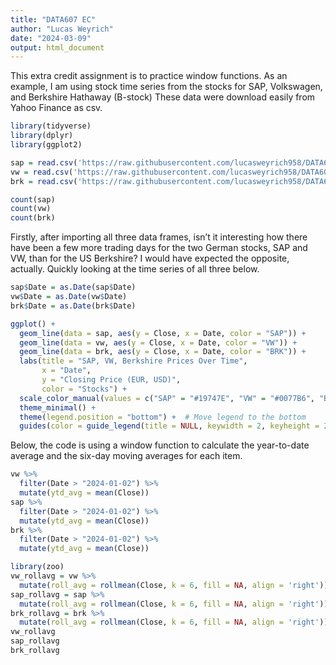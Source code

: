 ```yaml
---
title: "DATA607 EC"
author: "Lucas Weyrich"
date: "2024-03-09"
output: html_document
---
```

This extra credit assignment is to practice window functions. As an example, I am using stock time series from the stocks for SAP, Volkswagen, and Berkshire Hathaway (B-stock)
These data were download easily from Yahoo Finance as csv. 

```r
library(tidyverse)
library(dplyr)
library(ggplot2)

sap = read.csv('https://raw.githubusercontent.com/lucasweyrich958/DATA607/main/SAP.DE.csv')
vw = read.csv('https://raw.githubusercontent.com/lucasweyrich958/DATA607/main/VOW.DE-2.csv')
brk = read.csv('https://raw.githubusercontent.com/lucasweyrich958/DATA607/main/BRK-B.csv')

count(sap)
count(vw)
count(brk)
```
Firstly, after importing all three data frames, isn't it interesting how there have been a few more trading days for the two German stocks, SAP and VW, than for the US Berkshire? I would have expected the opposite, actually.
Quickly looking at the time series of all three below.

```r
sap$Date = as.Date(sap$Date)
vw$Date = as.Date(vw$Date)
brk$Date = as.Date(brk$Date)

ggplot() +
  geom_line(data = sap, aes(y = Close, x = Date, color = "SAP")) +
  geom_line(data = vw, aes(y = Close, x = Date, color = "VW")) +
  geom_line(data = brk, aes(y = Close, x = Date, color = "BRK")) +
  labs(title = "SAP, VW, Berkshire Prices Over Time",
       x = "Date",
       y = "Closing Price (EUR, USD)",
       color = "Stocks") +
  scale_color_manual(values = c("SAP" = "#19747E", "VW" = "#0077B6", "BRK" = "#3D405B")) +
  theme_minimal() +
  theme(legend.position = "bottom") +  # Move legend to the bottom
  guides(color = guide_legend(title = NULL, keywidth = 2, keyheight = 2, default.unit = "cm"))  
```
Below, the code is using a window function to calculate the year-to-date average and the six-day moving averages for each item.

```r
vw %>%
  filter(Date > "2024-01-02") %>%
  mutate(ytd_avg = mean(Close))
sap %>%
  filter(Date > "2024-01-02") %>%
  mutate(ytd_avg = mean(Close))
brk %>%
  filter(Date > "2024-01-02") %>%
  mutate(ytd_avg = mean(Close))

library(zoo)
vw_rollavg = vw %>%
  mutate(roll_avg = rollmean(Close, k = 6, fill = NA, align = 'right'))
sap_rollavg = sap %>%
  mutate(roll_avg = rollmean(Close, k = 6, fill = NA, align = 'right'))
brk_rollavg = brk %>%
  mutate(roll_avg = rollmean(Close, k = 6, fill = NA, align = 'right'))
vw_rollavg
sap_rollavg
brk_rollavg
```


